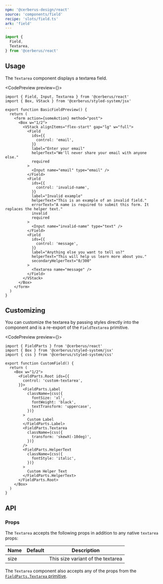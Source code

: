 ```yaml
---
npm: '@cerberus-design/react'
source: 'components/field'
recipe: 'slots/field.ts'
ark: 'field'
---
```




```ts
import {
  Field,
  Textarea,
} from '@cerberus/react'
```

## Usage

The `Textarea` component displays a textarea field.

<CodePreview preview={<BasicFieldPreview />}>
```tsx title="some-form.tsx" {39}
import { Field, Input, Textarea } from '@cerberus/react'
import { Box, VStack } from '@cerberus/styled-system/jsx'

export function BasicFieldPreview() {
  return (
    <form action={someAction} method="post">
      <Box w="1/2">
        <VStack alignItems="flex-start" gap="lg" w="full">
          <Field
            ids={{
              control: 'email',
            }}
            label="Enter your email"
            helperText="We'll never share your email with anyone else."
            required
          >
            <Input name="email" type="email" />
          </Field>
          <Field
            ids={{
              control: 'invalid-name',
            }}
            label="Invalid example"
            helperText="This is an example of an invalid field."
            errorText="A name is required to submit this form. It replaces the helper text."
            invalid
            required
          >
            <Input name="invalid-name" type="text" />
          </Field>
          <Field
            ids={{
              control: 'message',
            }}
            label="Anything else you want to tell us?"
            helperText="This will help us learn more about you."
            secondaryHelperText="0/300"
          >
            <Textarea name="message" />
          </Field>
        </VStack>
      </Box>
    </form>
  )
}
```
</CodePreview>

## Customizing

You can customize the textarea by passing styles directly into the component and is a re-export of the `FieldTextarea` primitive.

<CodePreview preview={<CustomField />}>
```tsx {18-22}
import { FieldParts } from '@cerberus/react'
import { Box } from '@cerberus/styled-system/jsx'
import { css } from '@cerberus/styled-system/css'

export function CustomField() {
  return (
    <Box w="1/2">
      <FieldParts.Root ids={{
        control: 'custom-textarea',
      }}>
        <FieldParts.Label
          className={css({
            fontSize: 'xl',
            fontWeight: 'black',
            textTransform: 'uppercase',
          })}
        >
          Custom Label
        </FieldParts.Label>
        <FieldParts.Textarea
          className={css({
            transform: 'skewX(-10deg)',
          })}
        />
        <FieldParts.HelperText
          className={css({
            fontStyle: 'italic',
          })}
        >
          Custom Helper Text
        </FieldParts.HelperText>
      </FieldParts.Root>
    </Box>
  )
}
```
</CodePreview>


## API

### Props

The `Textarea` accepts the following props in addition to any native `textarea` props:

| Name     | Default | Description                            |
| -------- | ------- | -------------------------------------- |
| size     |  | This size variant of the textarea |

The `Textarea` component also accepts any of the props from the [`FieldParts.Textarea` primitive](https://ark-ui.com/react/docs/components/field#api-reference).
